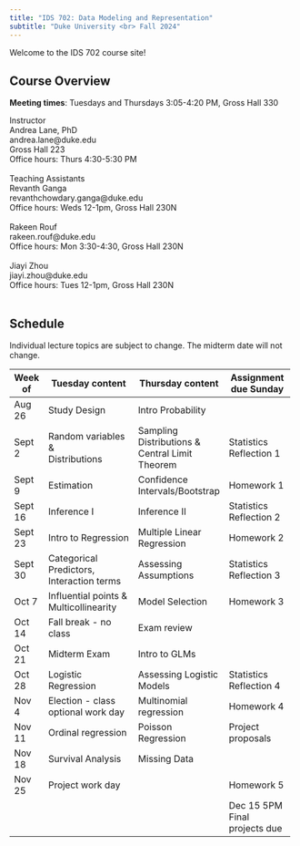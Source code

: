 ```yaml
---
title: "IDS 702: Data Modeling and Representation"
subtitle: "Duke University <br> Fall 2024"
---
```


Welcome to the IDS 702 course site!

## Course Overview

**Meeting times**: Tuesdays and Thursdays 3:05-4:20 PM, Gross Hall 330

<a>Instructor</a> <br/> Andrea Lane, PhD <br/> andrea.lane\@duke.edu <br/> Gross Hall 223 <br/> Office hours: Thurs 4:30-5:30 PM <br/> <br/> <a>Teaching Assistants</a> <br/> Revanth Ganga <br/> revanthchowdary.ganga\@duke.edu <br/> Office hours: Weds 12-1pm, Gross Hall 230N <br/> <br/> Rakeen Rouf <br/> rakeen.rouf\@duke.edu <br/> Office hours: Mon 3:30-4:30, Gross Hall 230N <br/> <br/> Jiayi Zhou <br/> jiayi.zhou\@duke.edu <br/> Office hours: Tues 12-1pm, Gross Hall 230N <br/> <br/>

## Schedule

Individual lecture topics are subject to change. The midterm date will not change.

+---------+------------------------------------+--------------------------------+-------------------------+
| Week of | Tuesday content                    | Thursday content               | Assignment due Sunday   |
+=========+====================================+================================+=========================+
| Aug 26  | Study Design                       | Intro Probability              |                         |
+---------+------------------------------------+--------------------------------+-------------------------+
| Sept 2  | Random variables &\                | Sampling Distributions &\      | Statistics Reflection 1 |
|         | Distributions                      | Central Limit Theorem          |                         |
+---------+------------------------------------+--------------------------------+-------------------------+
| Sept 9  | Estimation                         | Confidence Intervals/Bootstrap | Homework 1              |
+---------+------------------------------------+--------------------------------+-------------------------+
| Sept 16 | Inference I                        | Inference II                   | Statistics Reflection 2 |
+---------+------------------------------------+--------------------------------+-------------------------+
| Sept 23 | Intro to Regression                | Multiple Linear Regression     | Homework 2              |
+---------+------------------------------------+--------------------------------+-------------------------+
| Sept 30 | Categorical Predictors,\           | Assessing Assumptions          | Statistics Reflection 3 |
|         | Interaction terms                  |                                |                         |
+---------+------------------------------------+--------------------------------+-------------------------+
| Oct 7   | Influential points &\              | Model Selection                | Homework 3              |
|         | Multicollinearity                  |                                |                         |
+---------+------------------------------------+--------------------------------+-------------------------+
| Oct 14  | Fall break - no class              | Exam review                    |                         |
+---------+------------------------------------+--------------------------------+-------------------------+
| Oct 21  | Midterm Exam                       | Intro to GLMs                  |                         |
+---------+------------------------------------+--------------------------------+-------------------------+
| Oct 28  | Logistic Regression                | Assessing Logistic Models      | Statistics Reflection 4 |
+---------+------------------------------------+--------------------------------+-------------------------+
| Nov 4   | Election - class optional work day | Multinomial regression         | Homework 4              |
+---------+------------------------------------+--------------------------------+-------------------------+
| Nov 11  | Ordinal regression                 | Poisson Regression             | Project proposals       |
+---------+------------------------------------+--------------------------------+-------------------------+
| Nov 18  | Survival Analysis                  | Missing Data                   |                         |
+---------+------------------------------------+--------------------------------+-------------------------+
| Nov 25  | Project work day                   |                                | Homework 5              |
+---------+------------------------------------+--------------------------------+-------------------------+
|         |                                    |                                | Dec 15 5PM\             |
|         |                                    |                                | Final projects due      |
+---------+------------------------------------+--------------------------------+-------------------------+
